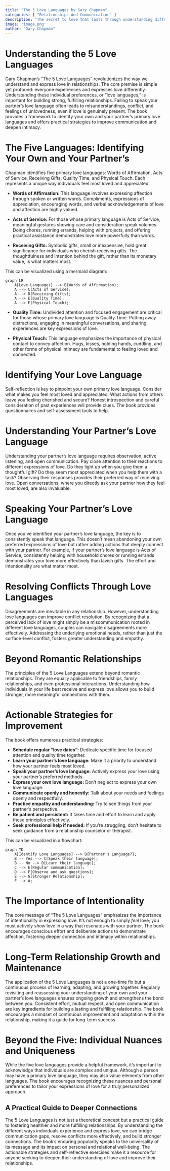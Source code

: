 ```yaml
---
title: "The 5 Love Languages by Gary Chapman"
categories: [ "Relationships And Communication" ]
description: "The secret to love that lasts through understanding different expressions of love"
image: 'image.png'
author: "Gary Chapman"
---
```

# Understanding the 5 Love Languages

Gary Chapman's "The 5 Love Languages" revolutionizes the way we understand and express love in relationships. The core premise is simple yet profound: everyone experiences and expresses love differently. Understanding these individual preferences, or "love languages," is important for building strong, fulfilling relationships. Failing to speak your partner's love language often leads to misunderstandings, conflict, and feelings of unlovedness, even if love is genuinely present. The book provides a framework to identify your own and your partner's primary love languages and offers practical strategies to improve communication and deepen intimacy.


# The Five Languages: Identifying Your Own and Your Partner's

Chapman identifies five primary love languages: Words of Affirmation, Acts of Service, Receiving Gifts, Quality Time, and Physical Touch.  Each represents a unique way individuals feel most loved and appreciated.

* **Words of Affirmation:**  This language involves expressing affection through spoken or written words. Compliments, expressions of appreciation, encouraging words, and verbal acknowledgements of love and affection are highly valued.

* **Acts of Service:**  For those whose primary language is Acts of Service, meaningful gestures showing care and consideration speak volumes.  Doing chores, running errands, helping with projects, and offering practical assistance demonstrates love more powerfully than words.

* **Receiving Gifts:** Symbolic gifts, small or inexpensive, hold great significance for individuals who cherish receiving gifts. The thoughtfulness and intention behind the gift, rather than its monetary value, is what matters most.

This can be visualized using a mermaid diagram:

```mermaid
graph LR
    A[Love Languages] --> B(Words of Affirmation);
    A --> C(Acts of Service);
    A --> D(Receiving Gifts);
    A --> E(Quality Time);
    A --> F(Physical Touch);
```

* **Quality Time:** Undivided attention and focused engagement are critical for those whose primary love language is Quality Time.  Putting away distractions, engaging in meaningful conversations, and sharing experiences are key expressions of love.

* **Physical Touch:**  This language emphasizes the importance of physical contact to convey affection.  Hugs, kisses, holding hands, cuddling, and other forms of physical intimacy are fundamental to feeling loved and connected.


# Identifying Your Love Language

Self-reflection is key to pinpoint your own primary love language. Consider what makes you feel most loved and appreciated. What actions from others leave you feeling cherished and secure? Honest introspection and careful consideration of past experiences will provide clues. The book provides questionnaires and self-assessment tools to help.



# Understanding Your Partner's Love Language

Understanding your partner's love language requires observation, active listening, and open communication. Pay close attention to their reactions to different expressions of love. Do they light up when you give them a thoughtful gift? Do they seem most appreciated when you help them with a task? Observing their responses provides their preferred way of receiving love. Open conversations, where you directly ask your partner how they feel most loved, are also invaluable.


# Speaking Your Partner's Love Language

Once you’ve identified your partner’s love language, the key is to consistently speak that language. This doesn’t mean abandoning your own preferred expressions of love but rather adding actions that deeply connect with your partner. For example, if your partner’s love language is Acts of Service, consistently helping with household chores or running errands demonstrates your love more effectively than lavish gifts. The effort and intentionality are what matter most.


# Resolving Conflicts Through Love Languages

Disagreements are inevitable in any relationship. However, understanding love languages can improve conflict resolution. By recognizing that a perceived lack of love might simply be a miscommunication rooted in different love languages, couples can navigate disagreements more effectively. Addressing the underlying emotional needs, rather than just the surface-level conflict, fosters greater understanding and empathy.


# Beyond Romantic Relationships

The principles of the 5 Love Languages extend beyond romantic relationships.  They are equally applicable to friendships, family relationships, and even professional interactions.  Understanding how individuals in your life best receive and express love allows you to build stronger, more meaningful connections with them.


# Actionable Strategies for Improvement

The book offers numerous practical strategies:

* **Schedule regular "love dates":**  Dedicate specific time for focused attention and quality time together.
* **Learn your partner's love language:**  Make it a priority to understand how your partner feels most loved.
* **Speak your partner's love language:**  Actively express your love using your partner's preferred methods.
* **Express your own love language:** Don't neglect to express your own love language.
* **Communicate openly and honestly:** Talk about your needs and feelings openly and respectfully.
* **Practice empathy and understanding:**  Try to see things from your partner's perspective.
* **Be patient and persistent:**  It takes time and effort to learn and apply these principles effectively.
* **Seek professional help if needed:** If you're struggling, don't hesitate to seek guidance from a relationship counselor or therapist.

This can be visualized in a flowchart:

```mermaid
graph TD
    A[Identify Love Languages] --> B{Partner's Language?};
    B -- Yes --> C[Speak their language];
    B -- No --> D[Learn their language];
    C --> E[Regular communication];
    D --> F[Observe and ask questions];
    E --> G[Stronger Relationship];
    F --> A;
```

# The Importance of Intentionality

The core message of "The 5 Love Languages" emphasizes the importance of intentionality in expressing love.  It's not enough to simply *feel* love; you must actively *show* love in a way that resonates with your partner.  The book encourages conscious effort and deliberate actions to demonstrate affection, fostering deeper connection and intimacy within relationships.


# Long-Term Relationship Growth and Maintenance

The application of the 5 Love Languages is not a one-time fix but a continuous process of learning, adapting, and growing together.  Regularly revisiting and reassessing your understanding of your own and your partner’s love languages ensures ongoing growth and strengthens the bond between you.  Consistent effort, mutual respect, and open communication are key ingredients for building a lasting and fulfilling relationship.  The book encourages a mindset of continuous improvement and adaptation within the relationship, making it a guide for long-term success.


# Beyond the Five:  Individual Nuances and Uniqueness

While the five love languages provide a helpful framework, it’s important to acknowledge that individuals are complex and unique.  Although a person may have a primary love language, they may also value elements from other languages.  The book encourages recognizing these nuances and personal preferences to tailor your expressions of love for a truly personalized approach.


## A Practical Guide to Deeper Connections

The 5 Love Languages is not just a theoretical concept but a practical guide to fostering healthier and more fulfilling relationships. By understanding the different ways individuals experience and express love, we can bridge communication gaps, resolve conflicts more effectively, and build stronger connections. The book's enduring popularity speaks to the universality of its message and its impact on personal and relational well-being. The actionable strategies and self-reflective exercises make it a resource for anyone seeking to deepen their understanding of love and improve their relationships.

